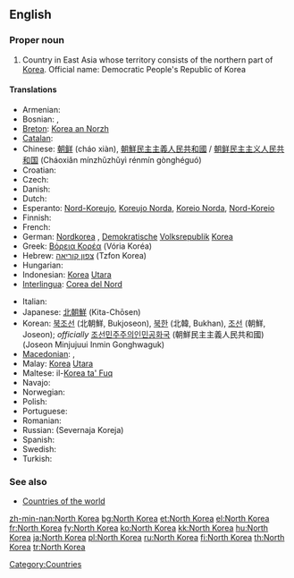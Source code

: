 ==English==
{{wikipedia}}

===Proper noun===
{{en-proper noun}}

# Country in East Asia whose territory consists of the northern part of [[Korea]]. Official name: Democratic People's Republic of Korea

====Translations====
{{trans-top|Democratic People's Republic of Korea}}
* Armenian: {{t-|hy|Հյուսիսային Կորեա|tr=Hyusisayin Korea|sc=Armn|xs=Armenian}}
* Bosnian: {{t-|bs|Sjeverna Koreja|f}}, {{t-|bs|Demokratska Narodna Republika Koreja|f}}
* [[Breton]]: [[Korea an Norzh]]
* [[Catalan]]: {{t-|ca|Corea del Nord|f}}
* Chinese: [[朝鲜]] (cháo xiàn), [[朝鮮民主主義人民共和國]] / [[朝鲜民主主义人民共和国]] (Cháoxiǎn mínzhǔzhǔyì rénmín gònghéguó)
* Croatian: {{t-|hr|Sjeverna Koreja|f}}
* Czech: {{t-|cs|Severní Korea|f}}
* Danish: {{t-|da|Nordkorea}}
* Dutch: {{t+|nl|Noord-Korea}}
* Esperanto: [[Nord-Koreujo]], [[Koreujo Norda]], [[Koreio Norda]], [[Nord-Koreio]]
* Finnish: {{t+|fi|Pohjois-Korea}}
* French: {{t+|fr|Corée du Nord|f}}
* German: [[Nordkorea]] {{n}}, [[Demokratisch]]e [[Volksrepublik]] [[Korea]] {{f}}
* Greek: [[Βόρεια Κορέα]] (Vória Koréa) {{f}}
* Hebrew: [[צפון קוריאה]] (Tzfon Korea)
* Hungarian: {{t+|hu|Észak-Korea}}
* Indonesian: [[Korea]] [[Utara]]
* [[Interlingua]]: [[Corea del Nord]]
{{trans-mid}}
* Italian: {{t-|it|Corea del Nord|f}}
* Japanese: [[北朝鮮]] (Kita-Chōsen)
* Korean: [[북조선]] (北朝鮮, Bukjoseon), [[북한]] (北韓, Bukhan), [[조선]] (朝鮮, Joseon); ''officially'' [[조선민주주의인민공화국]] (朝鮮民主主義人民共和國) (Joseon Minjujuui Inmin Gonghwaguk)
* [[Macedonian]]: {{t|mk|Северна Кореја|f|tr=Séverna Koréja|sc=Cyrl|xs=Macedonian}},  {{t-|mk|Демократска Народна Република Кореја|f|tr=Demókratska Národna Repúblika Koréja|sc=Cyrl|xs=Macedonian}}
* Malay: [[Korea]] [[Utara]]
* Maltese: il-[[Korea ta' Fuq]]
* Navajo: {{tø|nv|Kolíya Bikéyah Náhookǫsjí Siʼánígíí}}
* Norwegian: {{t+|no|Nord-Korea}}
* Polish: {{t+|pl|Korea Północna|f}}
* Portuguese: {{t+|pt|Coreia do Norte|f}}
* Romanian: {{t-|ro|Coreea de Nord|f}}
* Russian: {{t+|ru|Северная Корея|f|sc=Cyrl}} (Severnaja Koreja)
* Spanish: {{t+|es|Corea del Norte|f}}
* Swedish: {{t+|sv|Nordkorea}}
* Turkish: {{t+|tr|Kuzey Kore}}
{{trans-bottom}}

===See also===
* [[Appendix:Countries of the world|Countries of the world]]

[[Category:Countries]]

[[zh-min-nan:North Korea]]
[[bg:North Korea]]
[[et:North Korea]]
[[el:North Korea]]
[[fr:North Korea]]
[[fy:North Korea]]
[[ko:North Korea]]
[[kk:North Korea]]
[[hu:North Korea]]
[[ja:North Korea]]
[[pl:North Korea]]
[[ru:North Korea]]
[[fi:North Korea]]
[[th:North Korea]]
[[tr:North Korea]]